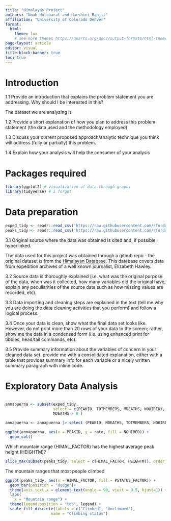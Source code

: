```yaml
---
title: "Himalayas Project"
authors: "Noah Hutabarat and Harshini Ranjit" 
affiliation: "University of Colorado Denver"
format:
  html:
    theme: lux 
    # see more themes https://quarto.org/docs/output-formats/html-themes.html
page-layout: article
editor: visual
title-block-banner: true
toc: true
---
```


# Introduction

1.1 Provide an introduction that explains the problem statement you are addressing. Why should I be interested in this?

The dataset we are analyzing is

1.2 Provide a short explanation of how you plan to address this problem statement (the data used and the methodology employed)

1.3 Discuss your current proposed approach/analytic technique you think will address (fully or partially) this problem.

1.4 Explain how your analysis will help the consumer of your analysis

# Packages required

```r
library(ggplot2) # visualization of data through graphs 
library(tidyverse) # i forgot
```

# Data preparation

```r
exped_tidy <- readr::read_csv('https://raw.githubusercontent.com/rfordatascience/tidytuesday/main/data/2025/2025-01-21/exped_tidy.csv')
peaks_tidy <- readr::read_csv('https://raw.githubusercontent.com/rfordatascience/tidytuesday/main/data/2025/2025-01-21/peaks_tidy.csv')
```

3.1 Original source where the data was obtained is cited and, if possible, hyperlinked.

The data used for this project was obtained through a github repo - the original dataset is from the [Himalayan Database](https://www.himalayandatabase.com/index.html). This database covers data from expedition archives of a well known journalist, Elizabeth Hawley.

3.2 Source data is thoroughly explained (i.e. what was the original purpose of the data, when was it collected, how many variables did the original have, explain any peculiarities of the source data such as how missing values are recorded, etc).

3.3 Data importing and cleaning steps are explained in the text (tell me why you are doing the data cleaning activities that you perform) and follow a logical process.

3.4 Once your data is clean, show what the final data set looks like. However, do not print more than 20 rows of your data to the screen; rather, show me the data in a condensed form (i.e. using enhanced print for tibbles, head/tail commands, etc).

3.5 Provide summary information about the variables of concern in your cleaned data set. provide me with a consolidated explanation, either with a table that provides summary info for each variable or a nicely written summary paragraph with inline code.

# Exploratory Data Analysis

```r

```

```r
annapuerna <- subset(exped_tidy,
                     select = c(PEAKID, TOTMEMBERS, MDEATHS, NOHIRED),
                     MDEATHS > 0 )

annapuerna <- annapuerna |> select (PEAKID, MDEATHS, TOTMEMBERS, NOHIRED) |>  mutate(rate = MDEATHS/TOTMEMBERS)

ggplot(annapuerna, aes(x = PEAKID, y = rate, fill = NOHIRED)) +
  geom_col()
```

Which mountain range (HIMAL_FACTOR) has the highest average peak height (HEIGHTM)?

```r
slice_max(subset(peaks_tidy, select = c(HIMAL_FACTOR, HEIGHTM)), order_by = HEIGHTM)
```

The mountain ranges that most people climbed

```r

ggplot(peaks_tidy, aes(x = HIMAL_FACTOR, fill = PSTATUS_FACTOR)) +
  geom_bar(position = "dodge")+
  theme(axis.text.x = element_text(angle = 90, vjust = 0.5, hjust=1)) +
  labs(
    x = "Mountain range") +
  theme(legend.position = "top", legend) +
  scale_fill_discrete(labels = c("Climbed", "Unclimbed"),
                    name = "Climbing status")
```
